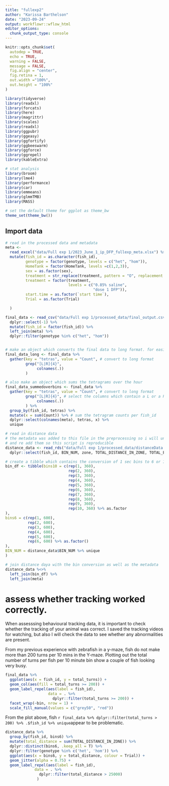 ```yaml
---
title: "fullexp2"
author: "Karissa Barthelson"
date: "2023-09-24"
output: workflowr::wflow_html
editor_options:
  chunk_output_type: console
---
```


```r
knitr::opts_chunk$set(
  autodep = TRUE,
  echo = TRUE, 
  warning = FALSE,
  message = FALSE,
  fig.align = "center", 
  fig.retina = 1,
  out.width ="100%", 
  out.height = "100%"
)
```

```r
library(tidyverse)
library(readxl)
library(forcats)
library(here)
library(magrittr)
library(scales)
library(readxl)
library(ggpubr)
library(ggeasy)
library(ggfortify)
library(ggbeeswarm)
library(ggforce)
library(ggrepel)
library(kableExtra)

# stat analysis
library(broom)
library(lme4)
library(performance)
library(car)
library(emmeans)
library(glmmTMB)
library(MASS)

# set the default theme for ggplot as theme_bw
theme_set(theme_bw())
```
## Import data
```r
# read in the processed data and metadata
meta <-
  read_excel("data/Full exp 1/2023_June_1_ip_DFP_fullexp_meta.xlsx") %>%
  mutate(fish_id = as.character(fish_id),
         genotype = factor(genotype, levels = c("het", "hom")),
         HomeTank = factor(HomeTank, levels =c(1,2,3)),
         sex = as.factor(sex),
         treatment = str_replace(treatment, pattern = "O", replacement = "P"), # typo in meta sheet
         treatment = factor(treatment,
                            levels = c("0.85% saline",
                                       "dose 1 DFP")),
         start.time = as.factor(`start time`),
         Trial = as.factor(Trial)

  )

final_data <- read_csv("data/Full exp 1/processed_data/final_output.csv") %>% 
  dplyr::select(-1) %>% 
  mutate(fish_id = factor(fish_id)) %>% 
  left_join(meta) %>% 
  dplyr::filter(genotype %in% c("het", "hom"))


# make an object which converts the final data to long format. for easier plotting in ggplot
final_data_long <- final_data %>%
  gather(key = "tetras", value = "Count", # convert to long format
         grep("[L|R]{4}", 
              colnames(.))
         )

# also make an object which sums the tetragrams over the hour
final_data_summedoverbins <- final_data %>%
  gather(key = "tetras", value = "Count", # convert to long format
         grep("[L|R]{4}", # select the columns which contain a L or a R four times
              colnames(.))
         ) %>% 
  group_by(fish_id, tetras) %>% 
  mutate(x = sum(Count)) %>% # sum the tetragram counts per fish_id
  dplyr::select(colnames(meta), tetras, x) %>% 
  unique

# read in distance data
# the metadata was added to this file in the preprocessing so i will unselect them here, 
# and re add them so this script is reproducible
distance_data <- read_rds("data/Full exp 1/processed_data/distanceData.rds") %>% 
  dplyr::select(fish_id, BIN_NUM, zone, TOTAL_DISTANCE_IN_ZONE, TOTAL_ENTRIES_IN_ZONE, TOTAL_TIME_SPENT_IN_ZONE)

# create a tibble which contains the conversion of 1 sec bins to 6 or 10 min bins
bin_df <- tibble(bins10 = c(rep(1, 360),
                            rep(2, 360),
                            rep(3, 360),
                            rep(4, 360),
                            rep(5, 360),
                            rep(6, 360),
                            rep(7, 360),
                            rep(8, 360),
                            rep(9, 360),
                            rep(10, 360) %>% as.factor
),
bins6 = c(rep(1, 600),
          rep(2, 600),
          rep(3, 600),
          rep(4, 600),
          rep(5, 600),
          rep(6, 600) %>% as.factor()
),
BIN_NUM = distance_data$BIN_NUM %>% unique
)

# join distance daya with the bin conversion as well as the metadata
distance_data %<>% 
  left_join(bin_df) %>% 
  left_join(meta)
```

# assess whether tracking worked correctly. 

When assesssing behavioural tracking data, it is important to check whether the tracking of your animal was correct. I saved the tracking videos for watching, but also I will check the data to see whether any abnormalities are present.

From my previous experience with zebrafish in a y-maze, fish do not make more than 200 turns per 10 mins in the Y-maze. Plotting out the total number of turns per fish per 10 minute bin show a couple of fish looking very busy. 

```r
final_data %>% 
  ggplot(aes(x = fish_id, y = total_turns)) +
  geom_col(aes(fill = total_turns >= 200)) + 
  geom_label_repel(aes(label = fish_id), 
                   data = . %>% 
                     dplyr::filter(total_turns >= 200)) +
  facet_wrap(~bin, nrow = 1) +
  scale_fill_manual(values = c("grey50", "red"))
```

From the plot above, fish `r final_data %>% dplyr::filter(total_turns > 200) %>% .$fish_id %>% unique`appear to be problematic.

```r
distance_data %>% 
  group_by(fish_id, bins6) %>%
  mutate(total_distance = sum(TOTAL_DISTANCE_IN_ZONE)) %>%
  dplyr::distinct(bins6, .keep_all = T) %>%
  dplyr::filter(genotype %in% c('het', 'hom')) %>%
  ggplot(aes(x = bins6, y = total_distance, colour = Trial)) +
  geom_jitter(alpha = 0.75) +
  geom_label_repel(aes(label = fish_id),
             data = . %>%
               dplyr::filter(total_distance > 25000) 
              )


```

